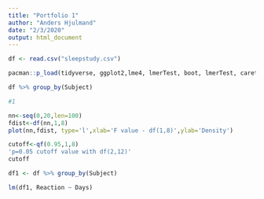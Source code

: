 ---
title: "Portfolio 1"
author: "Anders Hjulmand"
date: "2/3/2020"
output: html_document
---

```{r}
df <- read.csv("sleepstudy.csv")

pacman::p_load(tidyverse, ggplot2,lme4, lmerTest, boot, lmerTest, caret, e1071, brms, tidybayes, lme4, wesanderson)

```


```{r}

df %>% group_by(Subject)
```




```{r}
#1

nn<-seq(0,20,len=100)
fdist<-df(nn,1,8)
plot(nn,fdist, type='l',xlab='F value - df(1,8)',ylab='Density')

cutoff<-qf(0.95,1,8)
'p=0.05 cutoff value with df(2,12)'
cutoff


```

```{r}

df1 <- df %>% group_by(Subject)

lm(df1, Reaction ~ Days)







```



